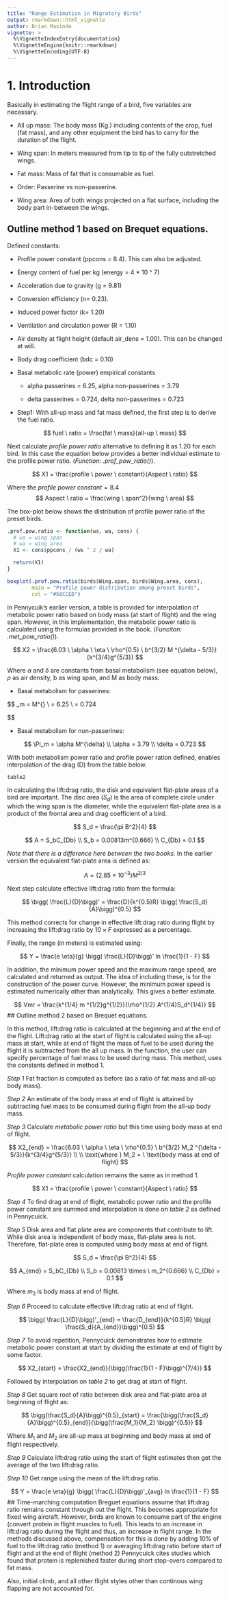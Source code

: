 ```yaml
---
title: "Range Estimation in Migratory Birds"
output: rmarkdown::html_vignette
author: Brian Masinde
vignette: >
  %\VignetteIndexEntry{documentation}
  %\VignetteEngine{knitr::rmarkdown}
  %\VignetteEncoding{UTF-8}
---
```


# 1. Introduction
Basically in estimating the flight range of a bird, five variables are necessary.

*  All up mass: The body mass (Kg.) including contents of the crop, fuel (fat mass), and any other equipment the bird has to carry for the duration of the flight. 

* Wing span: In meters measured from tip to tip of the fully outstretched wings.

* Fat mass: Mass of fat that is consumable as fuel.

* Order: Passerine vs non-passerine.

* Wing area: Area of both wings projected on a flat surface, including the body part in-between the wings.


## Outline method 1 based on Brequet equations.

Defined constants:

*  Profile power constant (ppcons = 8.4). This can also be adjusted.

*  Energy content of fuel per kg (energy = 4 * 10 ^ 7)

*  Acceleration due to gravity (g =  9.81)

*  Conversion efficiency (n= 0.23).

*  Induced power factor (k= 1.20)

*  Ventilation and circulation power (R = 1.10)

*  Air density at flight height (default air_dens = 1.00). This can be changed at will.

*  Body drag coefficient (bdc = 0.10)

*  Basal metabolic rate (power) empirical constants

    *  alpha passerines = 6.25, alpha non-passerines = 3.79
    
    *  delta passerines = 0.724, delta non-passerines = 0.723
    


* Step1:
With all-up mass and fat mass defined, the first step is to derive the fuel ratio.

$$
 fuel \ ratio = \frac{fat \ mass}{all-up \ mass}
$$

Next calculate *profile power ratio* alternative to defining it as 1.20 for each bird. In this case the equation below provides a better individual estimate to the profile power ratio. (*Function: .prof_pow_ratio()*).

$$
X1 = \frac{profile \ power \ constant}{Aspect \ ratio}
$$

Where the $profile \ power \ constant = 8.4$
$$
Aspect \ ratio = \frac{wing \ span^2}{wing \ area}
$$

The box-plot below shows the distribution of profile power ratio of the preset birds.

```r
.prof.pow.ratio <- function(ws, wa, cons) {
  # ws = wing span
  # wa = wing area
  X1 <- cons$ppcons / (ws ^ 2 / wa)

  return(X1)
}

boxplot(.prof.pow.ratio(birds$Wing.span, birds$Wing.area, cons),
        main = "Profile power distribution among preset birds",
        col = "#58CCED")
```

In Pennycuik's earlier version, a table is provided for interpolation of metabolic power ratio based on body mass (at start of flight) and the wing span. However, in this implementation, the metabolic power ratio is calculated using the formulas provided in the book. (*Funciton: .met_pow_ratio()*).

$$
X2 = \frac{6.03 \ \alpha \ \eta \ \rho^{0.5} \ b^{3/2} M ^{\delta - 5/3}}{k^{3/4}g^{5/3}}
$$

Where $\alpha \ \text{and} \ \delta$ are constants from basal metabolism (see equation below), $\rho$ as air density,  b as wing span, and M as body mass.

*  Basal metabolism for passerines:

$$
  \Pi_m = \alpha M^{\delta} \\
  \alpha = 6.25 \\
  \delta = 0.724
  
$$

*  Basal metabolism for non-passerines:

$$
  \Pi_m = \alpha M^{\delta} \\
  \alpha = 3.79 \\
  \delta = 0.723
$$

With both metabolism power ratio and profile power ration defined, enables interpolation of the drag (D) from the table below.

```r
table2
```

In calculating the lift:drag ratio, the disk and equivalent flat-plate areas of a bird are important. The disc area ($S_d$) is the area of complete circle under which the wing span is the diameter, while the equivalent flat-plate area is a product of the frontal area and drag coefficient of a bird.

$$
  S_d = \frac{\pi B^2}{4}
$$

$$
  A = S_bC_{Db} \\
  S_b = 0.00813m^{0.666} \\
  C_{Db} = 0.1
$$

*Note that there is a difference here between the two books.* In the earlier version the equivalent flat-plate area is defined as:

$$
  A = (2.85 \times 10^{-3})M^{2/3}
$$

Next step calculate effective lift:drag ratio from the formula:

$$
  \bigg( \frac{L}{D}\bigg)' = \frac{D}{k^{0.5}R} \bigg( \frac{S_d}{A}\bigg)^{0.5}
$$

This method corrects for change in effective lift:drag ratio during flight by increasing the lift:drag ratio by $10 \times F$ expressed as a percentage.


Finally, the range (in meters) is estimated using:

$$
  Y = \frac{e \eta}{g} \bigg( \frac{L}{D}\bigg)' ln \frac{1}{1 - F}
$$

In addition, the minimum power speed and the maximum range speed, are calculated and returned as output. The idea of including these, is for the construction of the power curve.
However, the minimum power speed is estimated numerically other than analytically. This gives a better estimate.

$$
  Vmr = \frac{k^{1/4} m ^{1/2}g^{1/2}}{\rho^{1/2} A^{1/4}S_d^{1/4}}
$$
## Outline method 2 based on Brequet equations.

In this method, lift:drag ratio is calculated at the beginning and at the end of the flight. Lift:drag ratio at the start of flight is calculated using the all-up mass at start, while at end of flight the mass of fuel to be used during the flight it is subtracted from the all up mass. In the function, the user can specify percentage of fuel mass to be used during mass. This method, uses the constants defined in method 1. 

*Step 1*
Fat fraction is computed as before (as a ratio of fat mass and all-up body mass). 

*Step 2*
An estimate of the body mass at end of flight is attained by subtracting fuel mass to be consumed during flight from the all-up body mass.

*Step 3*
Calculate *metabolic power ratio* but this time using body mass at end of flight.

$$
X2_{end} = \frac{6.03 \ \alpha \ \eta \ \rho^{0.5} \ b^{3/2} M_2 ^{\delta - 5/3}}{k^{3/4}g^{5/3}} \\
\\
\text{where } M_2 = \ \text{body mass at end of flight}    
$$

*Profile power constant* calculation remains the same as in method 1.

$$
X1  = \frac{profile \ power \ constant}{Aspect \ ratio}
$$

*Step 4*
To find drag at end of flight, metabolic power ratio and the profile power constant are summed and interpolation is done on *table 2* as defined in Pennycuick.

*Step 5*
Disk area and flat plate area are components that contribute to lift. While disk area is independent of body mass, flat-plate area is not. Therefore, flat-plate area is computed using body mass at end of flight.

$$
  S_d = \frac{\pi B^2}{4}
$$

$$
A_{end} = S_bC_{Db} \\
  S_b = 0.00813 \times \ m_2^{0.666} \\
  C_{Db} = 0.1
$$

Where $m_2$ is body mass at end of flight.

*Step 6*
Proceed to calculate effective lift:drag ratio at end of flight.

$$
\bigg( \frac{L}{D}\bigg)'_{end} = \frac{D_{end}}{k^{0.5}R} \bigg( \frac{S_d}{A_{end}}\bigg)^{0.5}
$$

*Step 7*
To avoid repetition, Pennycuick demonstrates how to estimate metabolic power constant at start by dividing the estimate at end of flight by some factor.

$$
X2_{start} = \frac{X2_{end}}{\bigg(\frac{1}{1 - F}\bigg)^{7/4}}
$$

Followed by interpolation on *table 2* to get drag at start of flight.

*Step 8*
Get square root of ratio between disk area and flat-plate area at beginning of flight as:

$$
\bigg(\frac{S_d}{A}\bigg)^{0.5}_{start} = \frac{\bigg(\frac{S_d}{A}\bigg)^{0.5}_{end}}{\bigg(\frac{M_1}{M_2} \bigg)^{0.5}}
$$


Where $M_1$ and $M_2$ are all-up mass at beginning and body mass at end of flight respectively.


*Step 9*
Calculate lift:drag ratio using the start of flight estimates then get the average of the two lift:drag ratio.

*Step 10*
Get range using the mean of the lift:drag ratio.

$$
 Y = \frac{e \eta}{g} \bigg( \frac{L}{D}\bigg)'_{avg} ln \frac{1}{1 - F}
$$
## Time-marching computation
Breguet equations assume that lift:drag ratio remains constant through out the flight. This becomes appropriate for fixed wing aircraft. However, birds are known to consume part of the engine (convert protein in flight muscles to fuel). This leads to an increase in lift:drag ratio during the flight and thus, an increase in flight range. In the methods discussed above, compensation for this is done by adding 10% of fuel to the lift:drag ratio (method 1) or averaging lift:drag ratio before start of flight and at the end of flight (method 2) Pennycuick cites studies which found that protein is replenished faster during short stop-overs compared to fat mass.

Also, initial climb, and all other flight styles other than continous wing flapping are not accounted for. 


